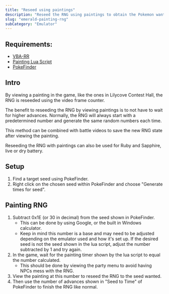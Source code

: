 ```yaml
---
title: "Reseed using paintings"
description: "Reseed the RNG using paintings to obtain the Pokemon wanted without the long wait"
slug: "emerald-painting-rng"
subCategory: "Emulator"
---
```


## Requirements:

- [VBA-RR](https://code.google.com/archive/p/vba-rerecording/downloads)
- [Painting Lua Script](https://cdn.discordapp.com/attachments/438735638754361345/959767753521258546/E_RNG_2.0.lua)
- [PokeFinder](https://github.com/Admiral-Fish/PokeFinder/releases)

## Intro

By viewing a painting in the game, like the ones in Lilycove Contest Hall, the RNG is reseeded using the video frame counter.

The benefit to reseeding the RNG by viewing paintings is to not have to wait for higher advances. Normally, the RNG will always start with a predetermined number and generate the same random numbers each time.

This method can be combined with battle videos to save the new RNG state after viewing the painting.

Reseeding the RNG with paintings can also be used for Ruby and Sapphire, live or dry battery.

## Setup

1. Find a target seed using PokeFinder.
2. Right click on the chosen seed within PokeFinder and choose "Generate times for seed".

## Painting RNG

1. Subtract 0x1E (or 30 in decimal) from the seed shown in PokeFinder.
   - This can be done by using Google, or the built in Windows calculator.
   - Keep in mind this number is a base and may need to be adjusted depending on the emulator used and how it's set up. If the desired seed is not the seed shown in the lua script, adjust the number subtracted by 1 and try again.
2. In the game, wait for the painting timer shown by the lua script to equal the number calculated.
   - This should be done by viewing the party menu to avoid having NPCs mess with the RNG.
3. View the painting at this number to reseed the RNG to the seed wanted.
4. Then use the number of advances shown in "Seed to Time" of PokeFinder to finish the RNG like normal.
